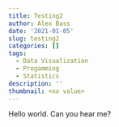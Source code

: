 ```yaml
---
title: Testing2
author: Alex Bass
date: '2021-01-05'
slug: testing2
categories: []
tags:
  - Data Visualization
  - Progamming
  - Statistics
description: ''
thumbnail: <no value>
---
```

Hello world. Can you hear me?

